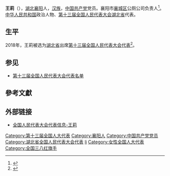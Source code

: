 {{otheruse|王莉}}
{{Infobox person
|name=王莉
|birth_date={{birth year and age|1977|7}}
|ancestor=[[湖北|湖北]][[襄阳|襄阳]]
|nationality={{PRC}}
|title=[[全国人大代表|全国人大代表]]
|ethnicity=[[汉族|汉族]]
|gender=女
|party={{cpc}}
|website=[http://210.82.31.1:8084/delegate/viewDelegate.action?dbid=131535 全国人大代表数据库]
}}
'''王莉'''（{{bd|1977年|7月}}），[[湖北|湖北]][[襄阳|襄阳]]人，[[汉族|汉族]]，[[中国共产党|中国共产党]]党员。襄阳市[[襄城区|襄城区]]公厕公司负责人<ref>{{Cite web|title=她大学毕业扫10年马路管10年公厕:系全国人大代表|url=https://news.sina.com.cn/s/2018-09-29/doc-ifxeuwwr9356610.shtml|accessdate=2020-10-11|date=2018-09-29|last=楚天都市报|work=news.sina.com.cn|archive-date=2020-10-16|archive-url=https://web.archive.org/web/20201016093340/https://news.sina.com.cn/s/2018-09-29/doc-ifxeuwwr9356610.shtml|dead-url=no}}</ref>。[[中华人民共和国|中华人民共和国]]政治人物、[[第十三届全国人民代表大会|第十三届全国人民代表大会]][[湖北省|湖北省]]代表{{refnest|{{Cite web|url=http://210.82.31.1:8084/delegate/viewDelegate.action?dbid=131535|title=全国人民代表大会代表信息-王莉|accessdate=2020-03-16|work=中国人大网}}}}。

==生平==
2018年，王莉被选为[[湖北省|湖北省]]出席[[第十三届全国人民代表大会|第十三届全国人民代表大会]][[第十三届全国人民代表大会代表|代表]]<ref>{{Cite web|title=中华人民共和国第十三届全国人民代表大会代表名单|url=http://www.gov.cn/xinwen/2018-02/24/content_5268538.htm|accessdate=2020-03-16|work=中国政府网|archive-date=2020-02-28|archive-url=https://web.archive.org/web/20200228133636/http://www.gov.cn/xinwen/2018-02/24/content_5268538.htm|dead-url=no}}</ref>。

==参见==
* [[第十三届全国人民代表大会代表名单|第十三届全国人民代表大会代表名单]]

==參考文獻==
{{reflist}}

==外部链接==
{{Portal|中国|政治}}
* [http://210.82.31.1:8084/delegate/viewDelegate.action?dbid=131535 全国人民代表大会代表信息-王莉]

{{中国政治人物小作品}}
{{DEFAULTSORT:wang li}}
[[Category:第十三届全国人大代表|Category:第十三届全国人大代表]]
[[Category:襄阳人|Category:襄阳人]]
[[Category:中国共产党党员|Category:中国共产党党员]]
[[Category:湖北省全国人民代表大会代表|Category:湖北省全国人民代表大会代表]]
[[Category:王姓|li]]
[[Category:女性全国人大代表|Category:女性全国人大代表]]
[[Category:全国三八红旗手|Category:全国三八红旗手]]